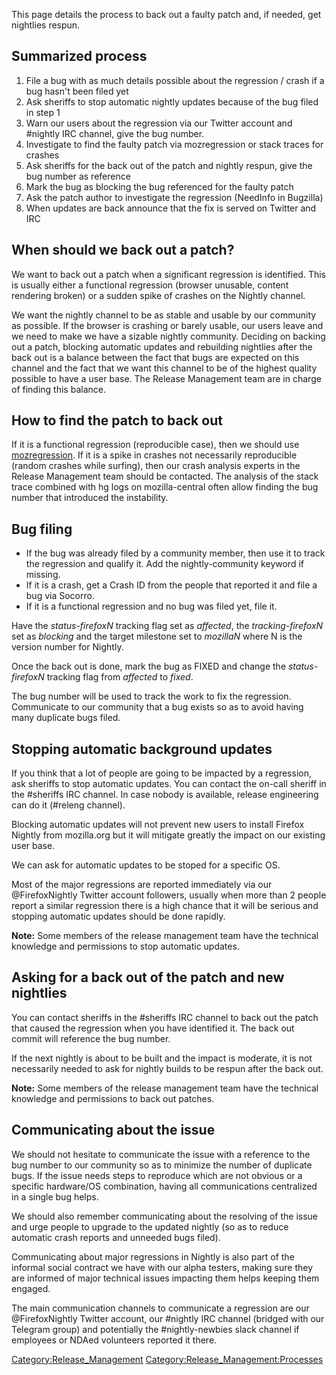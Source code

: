 <p style="font-size: larger; font-weight:bold;">This page details the process to back out a faulty patch and, if needed, get nightlies respun.</p>


== Summarized process ==

# File a bug with as much details possible about the regression / crash if a bug hasn't been filed yet
# Ask sheriffs to stop automatic nightly updates because of the bug filed in step 1
# Warn our users about the regression via our Twitter account and #nightly IRC channel, give the bug number.
# Investigate to find the faulty patch via mozregression or stack traces for crashes
# Ask sheriffs for the back out of the patch and nightly respun, give the bug number as reference
# Mark the bug as blocking the bug referenced for the faulty patch
# Ask the patch author to investigate the regression (NeedInfo in Bugzilla)
# When updates are back announce that the fix is served on Twitter and IRC

== When should we back out a patch? ==

We want to back out a patch when a significant regression is identified. This is usually either a functional regression (browser unusable, content rendering broken) or a sudden spike of crashes on the Nightly channel.

We want the nightly channel to be as stable and usable by our community as possible. If the browser is crashing or barely usable, our users leave and we need to make we have a sizable nightly community. Deciding on backing out a patch, blocking automatic updates and rebuilding nightlies after the back out is a balance between the fact that bugs are expected on this channel and the fact that we want this channel to be of the highest quality possible to have a user base. The Release Management team are in charge of finding this balance.

== How to find the patch to back out ==

If it is a functional regression (reproducible case), then we should use [https://mozilla.github.io/mozregression/quickstart.html mozregression]. If it is a spike in crashes not necessarily reproducible (random crashes while surfing), then our crash analysis experts in the Release Management team should be contacted. The analysis of the stack trace combined with hg logs on mozilla-central often allow finding the bug number that introduced the instability.

== Bug filing ==

* If the bug was already filed by a community member, then use it to track the regression and qualify it. Add the nightly-community keyword if missing.
* If it is a crash, get a Crash ID from the people that reported it and file a bug via Socorro.
* If it is a functional regression and no bug was filed yet, file it.

Have the ''status-firefoxN'' tracking flag set as ''affected'', the ''tracking-firefoxN'' set as ''blocking'' and the target milestone set to ''mozillaN'' where N is the version number for Nightly.

Once the back out is done, mark the bug as FIXED and change the ''status-firefoxN'' tracking flag from ''affected'' to ''fixed''.

The bug number will be used to track the work to fix the regression. Communicate to our community that a bug exists so as to avoid having many duplicate bugs filed.

== Stopping automatic background updates ==

If you think that a lot of people are going to be impacted by a regression, ask sheriffs to stop automatic updates. You can contact the on-call sheriff in the #sheriffs IRC channel. In case nobody is available, release engineering can do it (#releng channel).

Blocking automatic updates will not prevent new users to install Firefox Nightly from mozilla.org but it will mitigate greatly the impact on our existing user base.

We can ask for automatic updates to be stoped for a specific OS.

Most of the major regressions are reported immediately via our @FirefoxNightly Twitter account followers, usually when more than 2 people report a similar regression there is a high chance that it will be serious and stopping automatic updates should be done rapidly.

'''Note:''' Some members of the release management team have the technical knowledge and permissions to stop automatic updates.

== Asking for a back out of the patch  and new nightlies ==

You can contact sheriffs in the #sheriffs IRC channel to back out the patch that caused the regression when you have identified it. The back out commit will reference the bug number.

If the next nightly is about to be built and the impact is moderate, it is not necessarily needed to ask for nightly builds to be respun after the back out.

'''Note:''' Some members of the release management team have the technical knowledge and permissions to back out patches.

== Communicating about the issue ==

We should not hesitate to communicate the issue with a reference to the bug number to our community so as to minimize the number of duplicate bugs. If the issue needs steps to reproduce which are not obvious or a specific hardware/OS combination, having all communications centralized in a single bug helps.

We should also remember communicating about the resolving of the issue and urge people to upgrade to the updated nightly (so as to reduce automatic crash reports and unneeded bugs filed).

Communicating about major regressions in Nightly is also part of the informal social contract we have with our alpha testers, making sure they are informed of major technical issues impacting them helps keeping them engaged.

The main communication channels to communicate a regression are our @FirefoxNightly Twitter account, our #nightly IRC channel (bridged with our Telegram group) and potentially the #nightly-newbies slack channel if employees or NDAed volunteers reported it there.

[[Category:Release_Management]]
[[Category:Release_Management:Processes]]
